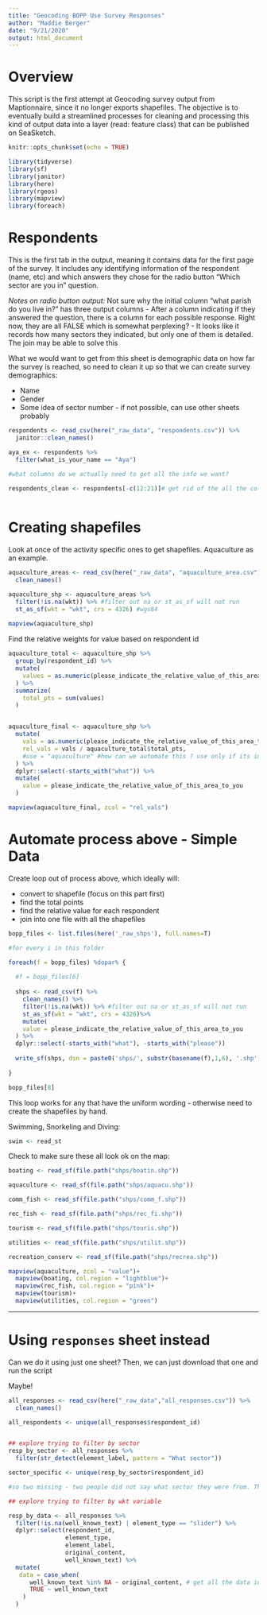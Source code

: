```yaml
---
title: "Geocoding BOPP Use Survey Responses"
author: "Maddie Berger"
date: "9/21/2020"
output: html_document
---
```


# Overview

This script is the first attempt at Geocoding survey output from Maptionnaire, since it no longer exports shapefiles. The objective is to eventually build a streamlined processes for cleaning and processing this kind of output data into a layer (read: feature class) that can be published on SeaSketch. 

```r
knitr::opts_chunk$set(echo = TRUE)

library(tidyverse)
library(sf)
library(janitor)
library(here)
library(rgeos)
library(mapview)
library(foreach)
```

# Respondents

This is the first tab in the output, meaning it contains data for the first page of the survey. It includes any identifying information of the respondent (name, etc) and which answers they chose for the radio button "Which sector are you in" question.

*Notes on radio button output:* 
Not sure why the initial column "what parish do you live in?" has three output columns
- After a column indicating if they answered the question, there is a column for each possible response. Right now, they are all FALSE which is somewhat perplexing? 
- It looks like it records how many sectors they indicated, but only one of them is detailed. The join may be able to solve this


What we would want to get from this sheet is demographic data on how far the survey is reached, so need to clean it up so that we can create survey demographics: 

- Name
- Gender
- Some idea of sector number - if not possible, can use other sheets probably 

```r

respondents <- read_csv(here("_raw_data", "respondents.csv")) %>% 
  janitor::clean_names()

aya_ex <- respondents %>% 
  filter(what_is_your_name == "Aya")

#what columns do we actually need to get all the info we want? 

respondents_clean <- respondents[-c(12:21)]# get rid of the all the columns that all have the same thing in them? 
  
```

# Creating shapefiles

Look at once of the activity specific ones to get shapefiles. Aquaculture as an example. 
```r

aquaculture_areas <- read_csv(here("_raw_data", "aquaculture_area.csv")) %>% 
  clean_names()

aquaculture_shp <- aquaculture_areas %>%
  filter(!is.na(wkt)) %>% #filter out na or st_as_sf will not run
  st_as_sf(wkt = "wkt", crs = 4326) #wgs84
  
mapview(aquaculture_shp)
```

Find the relative weights for value based on respondent id

```r

aquaculture_total <- aquaculture_shp %>% 
  group_by(respondent_id) %>% 
  mutate(
    values = as.numeric(please_indicate_the_relative_value_of_this_area_to_you)
  ) %>% 
  summarize(
    total_pts = sum(values)
  ) 


aquaculture_final <- aquaculture_shp %>% 
  mutate(
    vals = as.numeric(please_indicate_the_relative_value_of_this_area_to_you),
    rel_vals = vals / aquaculture_total$total_pts,
    #use = "aquaculture" #how can we automate this ? use only if its important to join it all together
  ) %>% 
  dplyr::select(-starts_with("what")) %>% 
  mutate(
    value = please_indicate_the_relative_value_of_this_area_to_you
  )

mapview(aquaculture_final, zcol = "rel_vals")

```

# Automate process above - Simple Data

Create loop out of process above, which ideally will: 

- convert to shapefile (focus on this part first)
- find the total points
- find the relative value for each respondent
- join into one file with all the shapefiles


```r

bopp_files <- list.files(here('_raw_shps'), full.names=T)

#for every i in this folder

foreach(f = bopp_files) %dopar% { 
  
  #f = bopp_files[6]
  
  shps <- read_csv(f) %>%
    clean_names() %>% 
    filter(!is.na(wkt)) %>% #filter out na or st_as_sf will not run
    st_as_sf(wkt = "wkt", crs = 4326)%>% 
    mutate(
    value = please_indicate_the_relative_value_of_this_area_to_you
  ) %>% 
  dplyr::select(-starts_with("what"), -starts_with("please"))
  
  write_sf(shps, dsn = paste0('shps/', substr(basename(f),1,6), '.shp'), overwrite=T)
  
}

bopp_files[8]
```

This loop works for any that have the uniform wording - otherwise need to create the shapefiles by hand.

Swimming, Snorkeling and Diving: 
```r

swim <- read_st


```


Check to make sure these all look ok on the map: 

```r

boating <- read_sf(file.path("shps/boatin.shp"))

aquaculture <- read_sf(file.path("shps/aquacu.shp"))

comm_fish <- read_sf(file.path("shps/comm_f.shp"))

rec_fish <- read_sf(file.path("shps/rec_fi.shp"))

tourism <- read_sf(file.path("shps/touris.shp"))

utilities <- read_sf(file.path("shps/utilit.shp"))

recreation_conserv <- read_sf(file.path("shps/recrea.shp"))

mapview(aquaculture, zcol = "value")+
  mapview(boating, col.region = "lightblue")+
  mapview(rec_fish, col.region = "pink")+
  mapview(tourism)+
  mapview(utilities, col.region = "green")
```


***

# Using `responses` sheet instead

Can we do it using just one sheet? Then, we can just download that one and run the script

Maybe!

```r
all_responses <- read_csv(here("_raw_data","all_responses.csv")) %>% 
  clean_names()

all_respondents <- unique(all_responses$respondent_id)


## explore trying to filter by sector
resp_by_sector <- all_responses %>% 
  filter(str_detect(element_label, pattern = "What sector"))

sector_specific <- unique(resp_by_sector$respondent_id)

#so two missing - two people did not say what sector they were from. This makes it difficult to create the popup 

## explore trying to filter by wkt variable 

resp_by_data <- all_responses %>% 
  filter(!is.na(well_known_text) | element_type == "slider") %>% 
  dplyr::select(respondent_id,
                element_type,
                element_label,
                original_content,
                well_known_text) %>% 
  mutate(
   data = case_when(
      well_known_text %in% NA ~ original_content, # get all the data into one column
      TRUE ~ well_known_text
    )
  )

```

